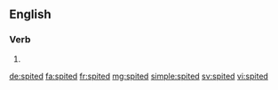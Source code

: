 ==English==

===Verb===
{{head|en}}

# {{en-past of|spite}}

[[de:spited]]
[[fa:spited]]
[[fr:spited]]
[[mg:spited]]
[[simple:spited]]
[[sv:spited]]
[[vi:spited]]